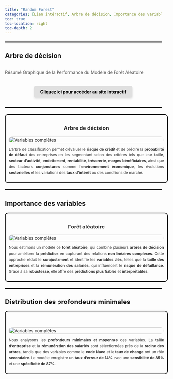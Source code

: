 ```yaml
---
title: "Random Forest"
categories: [Lien intéractif, Arbre de décision, Importance des variables, Distribution des profondeur minimal,]
toc: true
toc-location: right
toc-depth: 2
---
```

<hr style="border: 1px solid black; width: 100%; margin: 20px 0;">

## Arbre de décision

<div style="text-align: center; margin: 30px 0;">

  <p style="font-size: 1em; color: #555 ; line-height: 1.6; text-align: justify; max-width: 600px; margin: 0 auto;">Résumé Graphique de la Performance du Modèle de Forêt Aléatoire</p>

  <a href="https://random-forest-1w78.onrender.com/" 
     style="display: inline-block; margin-top: 20px; padding: 10px 20px; 
            background-color: #E0E0E0; color: black; text-decoration: none; 
            border-radius: 5px; font-weight: bold; box-shadow: 0 4px 6px rgba(0, 0, 0, 0.1);transition: background-color 0.3s ease;"> 
            Cliquez ici pour accéder au site interactif </a>

</div>


<hr style="border: 1px solid black; width: 100%; margin: 20px 0;">

 <div class="card" style="border: 2px solid #000; border-radius: 10px; padding: 10px; display: flex; flex-direction: column; align-items: center; width: 100%; max-width: 500px; margin: 0 auto;">
  <h3 style="text-align: center; font-size: 1.2em; color: #333;">Arbre de décision</h3>
  <img src="RF.png" alt="Variables complètes" style="width: 100%; height: auto; display: block; border-radius: 10px;" />
  <p style="font-size: 0.85em; color: #333; margin-top: 10px; text-align: justify; line-height: 1.6;">
    L'arbre de classification permet d'évaluer le <strong>risque de crédit</strong> et de prédire la <strong>probabilité de défaut</strong> des entreprises en les segmentant selon des critères tels que leur <strong>taille</strong>, <strong>secteur d'activité</strong>, <strong>endettement</strong>, <strong>rentabilité</strong>, <strong>trésorerie</strong>, <strong>marges bénéficiaires</strong>, ainsi que des facteurs <strong>conjoncturels</strong> comme l'<strong>environnement économique</strong>, les évolutions <strong>sectorielles</strong> et les variations des <strong>taux d'intérêt</strong> ou des conditions de marché.
  </p>
</div>


<hr style="border: 1px solid black; width: 100%; margin: 20px 0;">

## Importance des variables

 <div class="card" style="border: 2px solid #000; border-radius: 10px; padding: 10px; display: flex; flex-direction: column; align-items: center; width: 100%; max-width: 500px; margin: 0 auto;">
  <h3 style="text-align: center; font-size: 1.2em; color: #333;">Forêt aléatoire</h3>
  <img src="imp.png" alt="Variables complètes" style="width: 100%; height: auto; display: block; border-radius: 10px;" />
<p style="font-size: 0.85em; color: #333; margin-top: 10px; text-align: justify; line-height: 1.6;">
  Nous estimons un modèle de <strong>forêt aléatoire</strong>, qui combine plusieurs <strong>arbres de décision</strong> pour améliorer la <strong>prédiction</strong> en capturant des relations <strong>non linéaires complexes</strong>. Cette approche réduit le <strong>surajustement</strong> et identifie les <strong>variables clés</strong>, telles que la <strong>taille des entreprises</strong> et la <strong>rémunération des salariés</strong>, qui influencent le <strong>risque de défaillance</strong>. Grâce à sa <strong>robustesse</strong>, elle offre des <strong>prédictions plus fiables</strong> et <strong>interprétables</strong>.
</p>
</div>



<hr style="border: 1px solid black; width: 100%; margin: 20px 0;">

## Distribution des profondeurs minimales

 <div class="card" style="border: 2px solid #000; border-radius: 10px; padding: 10px; display: flex; flex-direction: column; align-items: center; width: 100%; max-width: 500px; margin: 0 auto;">
  <h3 style="text-align: center; font-size: 1.2em; color: #333;"></h3>
  <img src="distribution.png" alt="Variables complètes" style="width: 100%; height: auto; display: block; border-radius: 10px;" />
<p style="font-size: 0.85em; color: #333; margin-top: 10px; text-align: justify; line-height: 1.6;">
  Nous analysons les <strong>profondeurs minimales et moyennes</strong> des variables. La <strong>taille d'entreprise</strong> et la <strong>rémunération des salariés</strong> sont sélectionnées près de la <strong>racine des arbres</strong>, tandis que des variables comme le <strong>code Nace</strong> et le <strong>taux de change</strong> ont un rôle <strong>secondaire</strong>. Le modèle enregistre un <strong>taux d’erreur de 14%</strong> avec une <strong>sensibilité de 85%</strong> et une <strong>spécificité de 87%</strong>.
</p>
</div>

